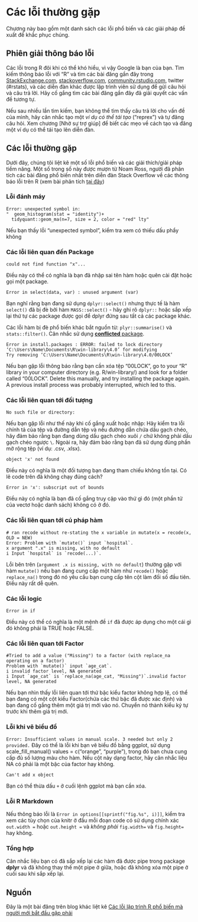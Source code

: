 
# Các lỗi thường gặp {#errors}  

Chương này bao gồm một danh sách các lỗi phổ biến và các giải pháp đề xuất để khắc phục chúng.  


## Phiên giải thông báo lỗi  

Các lỗi trong R đôi khi có thể khó hiểu, vì vậy Google là bạn của bạn. Tìm kiếm thông báo lỗi với “R” và tìm các bài đăng gần đây trong [StackExchange.com](StackExchange.com), [stackoverflow.com](stackoverflow.com), [community.rstudio.com](community.rstudio.com), twitter (#rstats), và các diễn đàn khác được lập trình viên sử dụng để gửi câu hỏi và câu trả lời. Hãy cố gắng tìm các bài đăng gần đây đã giải quyết các vấn đề tương tự.  

Nếu sau nhiều lần tìm kiếm, bạn không thể tìm thấy câu trả lời cho vấn đề của mình, hãy cân nhắc tạo một *ví dụ có thể tái tạo* ("reprex") và tự đăng câu hỏi. Xem chương [Nhờ sự trợ giúp] để biết các mẹo về cách tạo và đăng một ví dụ có thể tái tạo lên diễn đàn. 


## Các lỗi thường gặp 

Dưới đây, chúng tôi liệt kê một số lỗi phổ biến và các giải thích/giải pháp tiềm năng. Một số trong số này được mượn từ Noam Ross, người đã phân tích các bài đăng phổ biến nhất trên diễn đàn Stack Overflow về các thông báo lỗi trên R (xem bài phân tích [tại đây](https://github.com/noamross/zero-dependency-problems/blob/master/misc/stack-overflow-common-r-errors.md))  


### Lỗi đánh máy {.unnumbered}  

```
Error: unexpected symbol in:
"  geom_histogram(stat = "identity")+
  tidyquant::geom_ma(n=7, size = 2, color = "red" lty"
```
Nếu bạn thấy lỗi "unexpected symbol", kiểm tra xem có thiếu dấu phẩy không  



### Các lỗi liên quan đến Package {.unnumbered}  

```
could not find function "x"...
```
Điều này có thể có nghĩa là bạn đã nhập sai tên hàm hoặc quên cài đặt hoặc gọi một package.


```
Error in select(data, var) : unused argument (var)
```
Bạn nghĩ rằng bạn đang sử dụng `dplyr::select()` nhưng thực tế là hàm `select()` đã bị đè bởi hàm `MASS::select()` - hãy ghi rõ `dplyr::` hoặc sắp xếp lại thứ tự các package được gọi để dplyr đứng sau tất cả các package khác.

Các lỗi hàm bị đè phổ biến khác bắt nguồn từ: `plyr::summarise()` và `stats::filter()`. Cân nhắc sử dụng [**conflicted** package](https://www.tidyverse.org/blog/2018/06/conflicted/).




```
Error in install.packages : ERROR: failed to lock directory ‘C:\Users\Name\Documents\R\win-library\4.0’ for modifying
Try removing ‘C:\Users\Name\Documents\R\win-library\4.0/00LOCK’
```

Nếu bạn gặp lỗi thông báo rằng bạn cần xóa tệp "00LOCK", go to your "R" library in your computer directory (e.g. R/win-library/) and look for a folder called "00LOCK". Delete this manually, and try installing the package again. A previous install process was probably interrupted, which led to this.  




### Các lỗi liên quan tới đối tượng {.unnumbered}  

```
No such file or directory:
```
Nếu bạn gặp lỗi như thế này khi cố gắng xuất hoặc nhập: Hãy kiểm tra lỗi chính tả của tệp và đường dẫn tệp và nếu đường dẫn chứa dấu gạch chéo, hãy đảm bảo rằng bạn đang dùng dấu gạch chéo xuôi `/` chứ không phải dấu gạch chéo ngược `\`. Ngoài ra, hãy đảm bảo rằng bạn đã sử dụng đúng phần mở rộng tệp (ví dụ: .csv, .xlsx).  


```
object 'x' not found 
```
Điều này có nghĩa là một đối tượng bạn đang tham chiếu không tồn tại. Có lẽ code trên đã không chạy đúng cách? 


```
Error in 'x': subscript out of bounds
```
Điều này có nghĩa là bạn đã cố gắng truy cập vào thứ gì đó (một phần tử của vectơ hoặc danh sách) không có ở đó. 




### Các lỗi liên quan tới cú pháp hàm {.unnumbered}

```
# ran recode without re-stating the x variable in mutate(x = recode(x, OLD = NEW)
Error: Problem with `mutate()` input `hospital`.
x argument ".x" is missing, with no default
i Input `hospital` is `recode(...)`.
```
Lỗi bên trên (`argument .x is missing, with no default`) thường gặp với hàm `mutate()` nếu bạn đang cung cấp một hàm như `recode()` hoặc `replace_na()` trong đó nó yêu cầu bạn cung cấp tên cột làm đối số đầu tiên. Điều này rất dễ quên.  



### Các lỗi logic {.unnumbered}  

```
Error in if
```

Điều này có thể có nghĩa là một mệnh đề `if` đã được áp dụng cho một cái gì đó không phải là TRUE hoặc FALSE.  


### Các lỗi liên quan tới Factor {.unnumbered}  

```
#Tried to add a value ("Missing") to a factor (with replace_na operating on a factor)
Problem with `mutate()` input `age_cat`.
i invalid factor level, NA generated
i Input `age_cat` is `replace_na(age_cat, "Missing")`.invalid factor level, NA generated
```
Nếu bạn nhìn thấy lỗi liên quan tới thứ bậc kiểu factor không hợp lệ, có thể bạn đang có một cột kiểu Factor(chứa các thứ bậc đã được xác định) và bạn đang cố gắng thêm một giá trị mới vào nó. Chuyển nó thành kiểu ký tự trước khi thêm giá trị mới.  


### Lỗi khi vẽ biểu đồ {.unnumbered}  

`Error: Insufficient values in manual scale. 3 needed but only 2 provided.`
Đây có thể là lỗi khi bạn vẽ biểu đồ bằng ggplot, sử dụng scale_fill_manual() values = c("orange", "purple"), trong đó bạn chưa cung cấp đủ số lượng màu cho hàm. Nếu cột này dạng factor, hãy cân nhắc liệu NA có phải là một bậc của factor hay không.

```
Can't add x object
```
Bạn có thể thừa dấu `+` ở cuối lệnh ggplot mà bạn cần xóa.


### Lỗi R Markdown {.unnumbered}  

Nếu thông báo lỗi là `Error in options[[sprintf("fig.%s", i)]]`, kiểm tra xem các tùy chọn của knitr ở đầu mỗi đoạn code có sử dụng chính xác `out.width = ` hoặc `out.height = ` và *không phải* `fig.width=` và `fig.height=` hay không.

### Tổng hợp {.unnumbered}  

Cân nhắc liệu bạn có đã sắp xếp lại các hàm đã được pipe trong package **dplyr** và đã không thay thế một pipe ở giữa, hoặc đã không xóa một pipe ở cuối sau khi sắp xếp lại.

 


<!-- ======================================================= -->
## Nguồn { }

Đây là một bài đăng trên blog khác liệt kê [Các lỗi lập trình R phổ biến mà người mới bắt đầu gặp phải](https://www.r-bloggers.com/2016/06/common-r-programming-errors-faced-by-beginners/)
